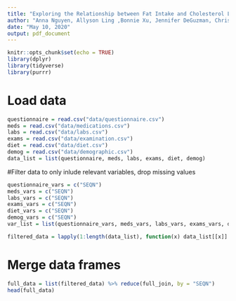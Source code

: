 ```yaml
---
title: "Exploring the Relationship between Fat Intake and Cholesterol Levels"
author: "Anna Nguyen, Allyson Ling ,Bonnie Xu, Jennifer DeGuzman, Christine Le"
date: "May 10, 2020"
output: pdf_document
---
```

```r
knitr::opts_chunk$set(echo = TRUE)
library(dplyr)
library(tidyverse)
library(purrr)
```

# Load data
```r
questionnaire = read.csv("data/questionnaire.csv")
meds = read.csv("data/medications.csv")
labs = read.csv("data/labs.csv")
exams = read.csv("data/examination.csv")
diet = read.csv("data/diet.csv")
demog = read.csv("data/demographic.csv")
data_list = list(questionnaire, meds, labs, exams, diet, demog)
```

#Filter data to only inlude relevant variables, drop missing values
```r
questionnaire_vars = c("SEQN")
meds_vars = c("SEQN")
labs_vars = c("SEQN")
exams_vars = c("SEQN")
diet_vars = c("SEQN")
demog_vars = c("SEQN")
var_list = list(questionnaire_vars, meds_vars, labs_vars, exams_vars, diet_vars, demog_vars)

filtered_data = lapply(1:length(data_list), function(x) data_list[[x]] %>% select(var_list[[x]]) %>% drop_na())
```

# Merge data frames
```r
full_data = list(filtered_data) %>% reduce(full_join, by = "SEQN")
head(full_data)
```

